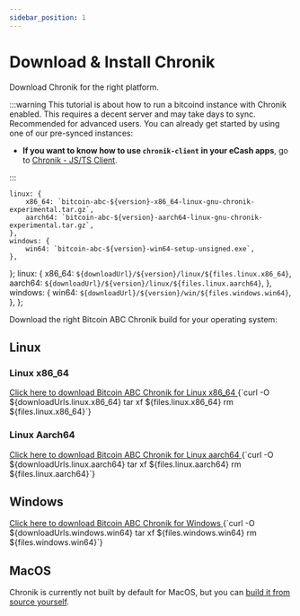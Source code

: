 ```yaml
---
sidebar_position: 1
---
```


# Download & Install Chronik

Download Chronik for the right platform.

:::warning
This tutorial is about how to run a bitcoind instance with Chronik enabled.
This requires a decent server and may take days to sync. Recommended for advanced users.
You can already get started by using one of our pre-synced instances:

-   **If you want to know how to use `chronik-client` in your eCash apps**, go to [Chronik - JS/TS Client](../chronik-js/install).

:::

    linux: {
        x86_64: `bitcoin-abc-${version}-x86_64-linux-gnu-chronik-experimental.tar.gz`,
        aarch64: `bitcoin-abc-${version}-aarch64-linux-gnu-chronik-experimental.tar.gz`,
    },
    windows: {
        win64: `bitcoin-abc-${version}-win64-setup-unsigned.exe`,
    },
};
    linux: {
        x86_64: `${downloadUrl}/${version}/linux/${files.linux.x86_64}`,
        aarch64: `${downloadUrl}/${version}/linux/${files.linux.aarch64}`,
    },
    windows: {
        win64: `${downloadUrl}/${version}/win/${files.windows.win64}`,
    },
};

Download the right Bitcoin ABC Chronik build for your operating system:

## Linux

### Linux x86_64

<a href={downloadUrls.linux.x86_64}>
    Click here to download Bitcoin ABC Chronik for Linux x86_64
</a>

<CodeBlock language="bash">
    {`curl -O ${downloadUrls.linux.x86_64}
tar xf ${files.linux.x86_64}
rm ${files.linux.x86_64}`}
</CodeBlock>

### Linux Aarch64

<a href={downloadUrls.linux.aarch64}>
    Click here to download Bitcoin ABC Chronik for Linux aarch64
</a>

<CodeBlock language="bash">
    {`curl -O ${downloadUrls.linux.aarch64}
tar xf ${files.linux.aarch64}
rm ${files.linux.aarch64}`}
</CodeBlock>

## Windows

<a href={downloadUrls.windows.win64}>
    Click here to download Bitcoin ABC Chronik for Windows
</a>

<CodeBlock language="bash">
    {`curl -O ${downloadUrls.windows.win64}
tar xf ${files.windows.win64}
rm ${files.windows.win64}`}
</CodeBlock>

## MacOS

Chronik is currently not built by default for MacOS, but you can [build it from source yourself](build-chronik#macos).
